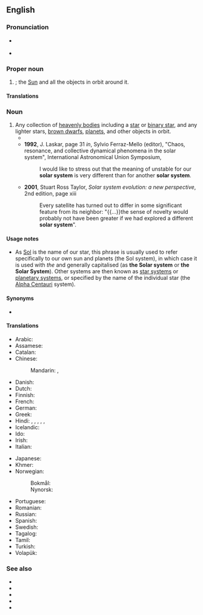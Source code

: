 {{also|solar-system|Solar System|Solar system}}
==English==
{{wikipedia}}
{{wikiversity lecture}}

===Pronunciation===
* {{a|UK}} {{IPA|en|/ˈsəʊl.ə ˌsɪs.təm/}}
* {{a|US}} {{IPA|en|/ˈsoʊ.lɚ ˌsɪs.təm/}}

===Proper noun===
{{en-proper noun}}

# {{alternative case form of|en|Solar System}}; the [[Sun]] and all the objects in orbit around it.

====Translations====
{{trans-see|Solar System}}

===Noun===
{{en-noun}}

# Any collection of [[heavenly bodies]] including a [[star]] or [[binary star]], and any lighter stars, [[brown dwarf]]s, [[planet]]s, and other objects in orbit.
#* {{quote-book|en|year=1980|author=Carl Sagan|title=Cosmos: A Personal Voyage|passage=The history of our study of our '''solar system''' shows us clearly that accepted and conventional ideas are often wrong, and that fundamental insights can arise from the most unexpected sources.}}
#* '''1992''', J. Laskar, page 31 ''in'', Sylvio Ferraz-Mello (editor), "Chaos, resonance, and collective dynamical phenomena in the solar system", International Astronomical Union Symposium,
#*: I would like to stress out that the meaning of unstable for our '''solar system''' is very different than for another '''solar system'''.
#* '''2001''', Stuart Ross Taylor, ''Solar system evolution: a new perspective'', 2nd edition, page xiii
#*: Every satellite has turned out to differ in some significant feature from its neighbor: "{{...}}the sense of novelty would probably not have been greater if we had explored a different '''solar system'''".

====Usage notes====
* As [[Sol]] is the name of our star, this phrase is usually used to refer specifically to our own sun and planets (the Sol system), in which case it is used with ''the'' and generally capitalised (as '''the Solar system''' or '''the Solar System'''). Other systems are then known as [[star system]]s or [[planetary system]]s, or specified by the name of the individual star (the [[Alpha Centauri]] system).

====Synonyms====
* {{l|en|planetary system}}

====Translations====
{{trans-top|any collection of heavenly bodies orbiting a star}}
* Arabic: {{t|ar|منظومة شمسية|f}}
* Assamese: {{t|as|সৌৰজগত|tr=xôurôzôgôt}}
* Catalan: {{t|ca|sistema solar|m}}
* Chinese:
*: Mandarin: {{t+|cmn|太陽系}}, {{t+|cmn|太阳系|tr=tàiyángxì}}
* Danish: {{t+|da|solsystem|n}}
* Dutch: {{t+|nl|zonnestelsel|n}}
* Finnish: {{t+|fi|aurinkokunta}}
* French: {{t+|fr|système solaire|m}}
* German: {{t+|de|Sonnensystem|n}}
* Greek: {{t+|el|ηλιακό σύστημα|n}}
* Hindi: {{t|hi|सूर्य कुटुम्ब|m}}, {{t|hi|सौर जगत}}, {{t|hi|सौरजगत}}, {{t|hi|सौरमंडल|m}}, {{t+|hi|सूर्यमंडल|m}}, {{t|hi|सूरज-मण्डली|f}}
* Icelandic: {{t+|is|sólkerfi|n}}
* Ido: {{t+|io|sunala sistemo}}
* Irish: {{t+|ga|grianchóras|m}}
* Italian: {{t+|it|sistema solare|m}}
{{trans-mid}}
* Japanese: {{t+|ja|太陽系|tr=taiyōkei|sc=Jpan}}
* Khmer: {{t|km|ប្រព័ន្ធព្រះអាទិត្យ|tr=prɑpoan preah aatɨt|sc=Khmr}}
* Norwegian:
*: Bokmål: {{t+|no|solsystem|n}}
*: Nynorsk: {{t|nn|solsystem|n}}
* Portuguese: {{t+|pt|sistema solar|m}}
* Romanian: {{t|ro|sistem solar|n}}
* Russian: {{t+|ru|со́лнечная систе́ма|f}}
* Spanish: {{t+|es|sistema solar|m}}
* Swedish: {{t+|sv|solsystem|n}}
* Tagalog: {{t|tl|kaayusang-tala}}
* Tamil: {{t+|ta|சூரியக் குடும்பம்|sc=Taml}}
* Turkish: {{t+|tr|güneş sistemi}}
* Volapük: {{t+|vo|solasit}}
{{trans-bottom}}

===See also===
* {{list:planets of the Solar System/en}}
* {{list:dwarf planets of the solar system/en}}
* {{l|en|globular cluster}}
* {{l|en|planetary system}}
* {{l|en|stellar system}}

{{topics|en|Astronomy|Celestial bodies|Systems}}